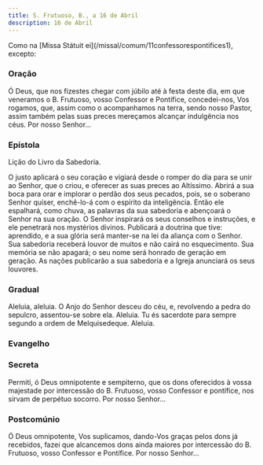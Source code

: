 ```yaml
---
title: S. Frutuoso, B., a 16 de Abril
description: 16 de Abril
---
```



<aside>
  Como na [Missa Státuit ei](/missal/comum/11confessorespontifices1), excepto:
</aside>

### Oração

Ó Deus, que nos fizestes chegar com júbilo até à festa deste dia, em que veneramos o B. Frutuoso, vosso Confessor e Pontífice, concedei-nos, Vos rogamos, que, assim como o acompanhamos na terra, sendo nosso Pastor, assim também pelas suas preces mereçamos alcançar indulgência nos céus. Por nosso Senhor...

### Epístola

Lição do Livro da Sabedoria.

O justo aplicará o seu coração e vigiará desde o romper do dia para se unir ao Senhor, que o criou, e oferecer as suas preces ao Altíssimo. Abrirá a sua boca para orar e implorar o perdão dos seus pecados, pois, se o soberano Senhor quiser, enchê-lo-á com o espírito da inteligência. Então ele espalhará, como chuva, as palavras da sua sabedoria e abençoará o Senhor na sua oração. O Senhor inspirará os seus conselhos e instruções, e ele penetrará nos mystérios divinos. Publicará a doutrina que tive: aprendido, e a sua glória será manter-se na lei da aliança com o Senhor. Sua sabedoria receberá louvor de muitos e não cairá no esquecimento. Sua memória se não apagará; o seu nome será honrado de geração em geração. As nações publicarão a sua sabedoria e a Igreja anunciará os seus louvores.

### Gradual

Aleluia, aleluia. O Anjo do Senhor desceu do céu, e, revolvendo a pedra do sepulcro, assentou-se sobre ela. Aleluia. Tu és sacerdote para sempre segundo a ordem de Melquisedeque. Aleluia.

### Evangelho

<LinkCard
  href="/missal/comum/10martires#evangelho"
  title="Mártires - Missa Sancti tui"
/>

### Secreta

Permiti, ó Deus omnipotente e sempiterno, que os dons oferecidos à vossa majestade por intercessão do B. Frutuoso, vosso Confessor e pontífice, nos sirvam de perpétuo socorro. Por nosso Senhor...

### Postcomúnio

Ó Deus omnipotente, Vos suplicamos, dando-Vos graças pelos dons já recebidos, fazei que alcancemos dons ainda maiores por intercessão do B. Frutuoso, vosso Confessor e Pontífice. Por nosso Senhor...
